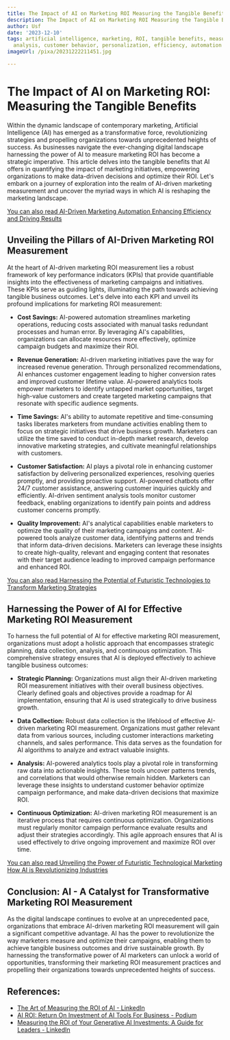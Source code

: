 ```yaml
---
title: The Impact of AI on Marketing ROI Measuring the Tangible Benefits
description: The Impact of AI on Marketing ROI Measuring the Tangible Benefits
author: Usf
date: '2023-12-10'
tags: artificial intelligence, marketing, ROI, tangible benefits, measurement, data
  analysis, customer behavior, personalization, efficiency, automation
imageUrl: /pixa/20231222211451.jpg

---
```

# The Impact of AI on  Marketing ROI: Measuring the Tangible Benefits

Within the dynamic  landscape of  contemporary marketing, Artificial Intelligence (AI) has emerged as a transformative force, revolutionizing strategies and propelling organizations towards unprecedented  heights of success.  As  businesses navigate the ever-changing digital landscape harnessing the power of AI to measure marketing ROI has become a strategic imperative. This article delves into the tangible benefits that AI offers in quantifying the impact of  marketing initiatives, empowering organizations to make data-driven decisions  and optimize their ROI. Let's embark on a journey of exploration  into the realm of AI-driven marketing measurement and uncover the myriad ways in which AI is reshaping the marketing  landscape.

[You can also read AI-Driven Marketing  Automation Enhancing Efficiency and Driving Results](AI-Driven%20Marketing%20Automation%20Enhancing%20Efficiency%20and%20Driving%20Results)


## Unveiling the Pillars of AI-Driven  Marketing ROI Measurement

At the heart  of AI-driven marketing ROI  measurement lies a robust  framework  of key performance indicators (KPIs) that  provide quantifiable insights into the effectiveness of  marketing campaigns and initiatives. These KPIs serve  as guiding lights,  illuminating the path towards achieving  tangible business outcomes. Let's delve into each KPI and unveil its profound implications  for marketing  ROI measurement:

* **Cost Savings:** AI-powered automation streamlines marketing operations, reducing costs associated with manual tasks redundant processes  and human error. By  leveraging AI's capabilities, organizations can allocate resources more effectively, optimize  campaign budgets and maximize their ROI.


* **Revenue Generation:** AI-driven marketing initiatives pave the way  for increased revenue generation. Through personalized recommendations, AI enhances customer engagement leading to higher conversion rates and improved  customer lifetime  value. AI-powered analytics tools empower  marketers to  identify untapped market opportunities, target high-value customers and create targeted marketing campaigns that resonate with specific audience segments.


* **Time Savings:** AI's ability to automate repetitive and time-consuming tasks liberates marketers from mundane activities enabling them to focus on strategic initiatives that drive business  growth. Marketers can utilize the time saved  to conduct in-depth market research, develop innovative marketing strategies, and cultivate meaningful relationships with customers.


* **Customer Satisfaction:** AI plays  a pivotal role  in  enhancing customer satisfaction by delivering personalized experiences, resolving queries promptly, and providing  proactive support. AI-powered chatbots offer 24/7 customer assistance, answering customer inquiries quickly and efficiently. AI-driven sentiment analysis tools monitor customer feedback, enabling organizations to identify pain points and address customer concerns promptly.


* **Quality Improvement:**  AI's analytical capabilities enable marketers to optimize the quality of their marketing campaigns and content. AI-powered tools analyze customer data, identifying patterns and trends that inform data-driven decisions. Marketers can leverage these insights to create high-quality, relevant and engaging content that resonates with their target audience leading to improved campaign  performance and  enhanced ROI.

[You can also read Harnessing the  Potential of  Futuristic Technologies to  Transform Marketing  Strategies](Harnessing%20the%20Potential%20of%20Futuristic%20Technologies%20to%20Transform%20Marketing%20Strategies)


## Harnessing the Power of  AI  for Effective Marketing ROI Measurement

To harness the full potential of AI for effective marketing ROI measurement,  organizations must adopt a holistic approach  that encompasses strategic planning, data collection, analysis, and continuous optimization. This comprehensive strategy ensures that AI is deployed effectively to  achieve tangible business  outcomes:

* **Strategic Planning:** Organizations must align their AI-driven marketing  ROI  measurement initiatives with their overall business objectives. Clearly defined goals and objectives provide a roadmap for AI implementation, ensuring that AI is used strategically to drive business growth.


*  **Data Collection:** Robust data collection is the lifeblood of effective AI-driven marketing ROI measurement. Organizations must gather  relevant data from various sources, including customer interactions marketing channels, and sales performance. This data serves as the foundation for AI algorithms to analyze and  extract valuable insights.


* **Analysis:** AI-powered analytics tools play a pivotal role in transforming raw  data into actionable insights. These tools uncover patterns  trends, and correlations that would otherwise  remain  hidden. Marketers can leverage these insights to understand customer behavior optimize campaign performance,  and  make data-driven decisions that maximize ROI.


* **Continuous Optimization:** AI-driven  marketing ROI measurement is an iterative  process that requires continuous optimization. Organizations must regularly monitor campaign performance  evaluate results and adjust their strategies accordingly. This agile approach ensures that AI is used effectively to drive ongoing improvement and maximize ROI over time.

[You can also read Unveiling  the Power of Futuristic Technological Marketing How AI is Revolutionizing  Industries](Unveiling%20the%20Power%20of%20Futuristic%20Technological%20Marketing%20How%20AI%20is%20Revolutionizing%20Industries)


## Conclusion: AI - A Catalyst for Transformative  Marketing ROI  Measurement

As the digital landscape continues to evolve at an unprecedented  pace, organizations that embrace AI-driven marketing ROI measurement will gain a  significant competitive advantage. AI has the power to revolutionize the way marketers measure and optimize their campaigns, enabling them to  achieve tangible business outcomes and drive  sustainable growth. By harnessing the transformative power of  AI marketers can unlock a world of opportunities, transforming their  marketing ROI measurement practices and propelling their organizations towards  unprecedented heights of  success.

## References:
- [The Art of Measuring the ROI of AI - LinkedIn](https://www.linkedin.com/pulse/art-measuring-roi-ai-rick-spair-)
- [AI ROI: Return On Investment of AI Tools For Business - Podium](https://www.podium.com/article/return-on-investment-of-ai-tools-for-business/)
- [Measuring the ROI of Your Generative AI Investments: A Guide for Leaders - LinkedIn](https://www.linkedin.com/pulse/measuring-roi-your-generative-ai-investments-guide)
